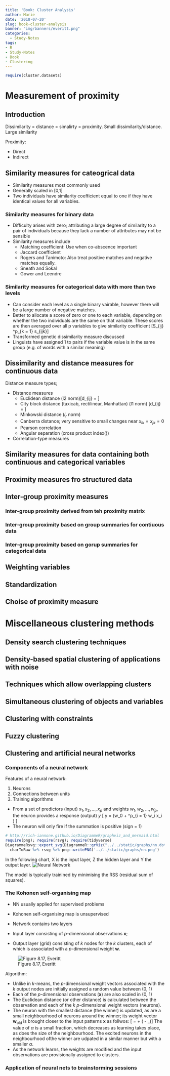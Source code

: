 ```yaml
---
title: 'Book: Cluster Analysis'
author: Marie
date: '2018-07-20'
slug: book-cluster-analysis
banner: "img/banners/everitt.png"
categories:
  - Study-Notes
tags:
- R
- Study-Notes
- Book
- Clustering
---
```


```r
require(cluster.datasets)
```

# Measurement of proximity

## Introduction

Dissimilarity = distance = simalirty = proximity.  Small dissimilarity/distance.  Large similarity

Proximity:

* Direct
* Indirect

## Similarity measures for cateogrical data

* Similarity measures most commonly used
* Generally scaled in [0,1]
* Two individuals have similarity coefficient equal to one if they have identical values for all variables.


### Similarity measures for binary data

* Difficulty arises with zero; attributing a large degree of similarity to a pair of individuals because they lack a number of attributes may not be sensible
* Similarity measures include
    * Matching coefficient: Use when co-abscence important
    * Jaccard coefficient
    * Rogers and Tanimoto: Also treat positive matches and negative matches equally.
    * Sneath and Sokal
    * Gower and Leendre

### Similarity measures for categorical data with more than two levels
* Can consider each level as a single binary vairable, however there will be a large number of negative matches.
* Better to allocate a score of zero or one to each variable, depending on whether the two individuals are the same on that variable.  These scores are then averaged over all p variables to give similarity coefficient \[S_{ij} \frac{1}{p}\sum^p_{k = 1} s_{ijk}\]
* Transformed genetic dissimilarity measure discussed
* Linguists have assigned 1 to pairs if the variable value is in the same group (e.g. of words with a similar meaning)

## Dissimilarity and distance measures for continuous data

Distance measure types;

* Distance measures
    * Euclidean distance (l2 norm)\[d_{ij} = \left[\sum^p_{k = 1}w^2_k(x_{ik} - x_{jk})^2\right]\]
    * City block distance (taxicab, rectilinear, Manhattan) (l1 norm) \[d_{ij} = \left[\sum^p_{k = 1}w^2_k|x_{ik} - x_{jk}|\right]\]
    * Minkowski distance ($l_r$ norm)
    * Canberra distance; very sensitive to small changes near $x_{ik} = x_{jk} = 0$
    * Pearson correlation
    * Angular separation (cross product index())
* Correlation-type measures

## Similarity measures for data containing both continuous and categorical variables
## Proximity measures fro structured data
## Inter-group proximity measures
### Inter-group proximity derived from teh proximity matrix
### Inter-group proximity based on group summaries for contiuous data
### Inter-group proximity based on gorup summaries for categorical data

## Weighting variables
## Standardization
## Choise of proximity measure

# Miscellaneous clustering methods

## Density search clustering techniques
## Density-based spatial clustering of applications with noise
## Techniques which allow overlapping clusters
## Simultaneous clustering of objects and variables
## Clustering with constraints
## Fuzzy clustering

## Clustering and artificial neural networks

### Components of a neural network

Features of a neural network:

1. Neurons 
2. Connections between units
3. Training algorithms 

* From a set of predictors (input) $x_1, x_2, \ldots, x_p$ and weights $w_1, w_2, \ldots, w_p$, the neuron provides a response (output) $y$ 
\[ y = \text{sign} \left(w_0 + \sum^p_{i = 1} w_i x_i     \right) \]
* The neuron will only fire if the summation is positive (sign = 1)



```r
# http://rich-iannone.github.io/DiagrammeR/graphviz_and_mermaid.html
require(png); require(rsvg); require(tidyverse)
DiagrammeRsvg::export_svg(DiagrammeR::grViz("../../static/graphs/nn.dot", height=200, width=200)) %>%
  charToRaw %>% rsvg %>% png::writePNG('../../static/graphs/nn.png')

```

In the following chart, X is the input layer, Z the hidden layer and Y the output layer.
![Neural Network](/graphs/nn.png)


The model is typically trainined by minimising the RSS (residual sum of squares).




### The Kohonen self-organising map

* NN usually applied for supervised problems
* Kohonen self-organising map is unsupervised
* Network contains two layers

* Input layer consisting of $p$-dimensional observations $\mathbf{x}$;
* Output layer (grid) consisting of $k$ nodes for the $k$ clusters, each of which is associated with a $p$-dimensional weight $\mathbf{w}$.
  
![Figure 8.17, Everitt](/img/everitt_som.png)

Algorithm: 
 
 * Unlike in $k$-means, the $p$-dimensional weight vectors associated with the $k$ output nodes are initially assigned a random value between (0, 1)
 * Each of the $p$-dimensional observations ($\mathbf{x}$) are also scaled in (0, 1)
 * The Euclidean distance (or other distance) is calculated between the observation and each of the $k$ $p$-dimensional weight vectors (neurons).  
 * The neuron with the smallest distance (the winner) is updated, as are a small neighbourhood of neurons around the winner; its weight vector $\mathbf{w}_\text{old}$ is brought closer to the input patterns $\mathbf{x}$ as follwos:
 \[\mathbf{w}_\text{new} = \mathbf{w}_\text{old} + \alpha(\mathbf{x} - \mathbf{w}_\text{old})\]
 The value of $\alpha$ is a small fraction, which decreases as learning takes place, as does the size of the neighbourhood.  The excited neurons in the neighbourhood ofthe winner are udpated in a similar manner but with a smaller $\alpha$.
 * As the network learns, the weights are modified and the input observations are provisionally assigned to clusters.
 

  
### Application of neural nets to brainstorming sessions
